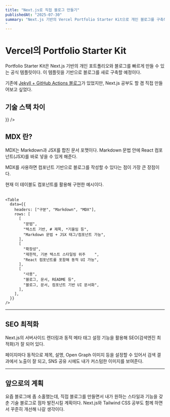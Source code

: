 ```yaml
---
title: "Next.js로 직접 블로그 만들기"
publishedAt: "2025-07-30"
summary: "Next.js 기반의 Vercel Portfolio Starter Kit으로 개인 블로그를 구축해보자.
"
---
```


# Vercel의 Portfolio Starter Kit

Portfolio Starter Kit은 Next.js 기반의 개인 포트폴리오와 블로그를 빠르게 만들 수 있는 공식 템플릿이다.
이 템플릿을 기반으로 블로그를 새로 구축할 예정이다.

기존에 [Jekyll + GitHub Actions 블로그](https://jyundev.github.io/)가 있었지만, Next.js 공부도 할 겸 직접 만들어보고 싶었다.

## 기술 스택 차이

<Table
  data={{
    headers: ["구분", "Jekyll + GitHub Actions", "Vercel Portfolio Starter Kit (Next.js)"],
    rows: [
      ["정적 생성기", "Ruby 기반 Jekyll", "React 기반 Next.js + MDX"],
      ["템플릿 언어", "Liquid 템플릿", "React 컴포넌트, JSX, MDX"],
      ["스타일링", "보통 SASS/SCSS, CSS", "Tailwind CSS"],
      ["스크립트", "제한적 (JS 직접 삽입 가능)", "완전한 React 및 JavaScript/TypeScript 지원"],
    ],

}}
/>

## MDX 란?

MDX는 Markdown과 JSX를 합친 문서 포맷이다. Markdown 문법 안에 React 컴포넌트(JSX)를 바로 넣을 수 있게 해준다.

MDX를 사용하면 컴포넌트 기반으로 블로그를 작성할 수 있다는 점이 가장 큰 장점이다.

현재 이 테이블도 컴포넌트를 활용해 구현한 예시이다.

<Table
  data={{
    headers: ["구분", "Markdown", "MDX"],
    rows: [
      [
        "문법",
        "텍스트 기반, # 제목, *기울임 등",
        "Markdown 문법 + JSX 태그/컴포넌트 가능",
      ],
      [
        "확장성",
        "제한적, 기본 텍스트 스타일링 위주	",
        "React 컴포넌트를 포함해 동적 UI 가능",
      ],
      [
        "사용",
        "블로그, 문서, README 등",
        "블로그, 문서, 컴포넌트 기반 UI 문서화",
      ],
    ],
  }}
/>

<p> </p>

```React
<Table
  data={{
    headers: ["구분", "Markdown", "MDX"],
    rows: [
      [
        "문법",
        "텍스트 기반, # 제목, *기울임 등",
        "Markdown 문법 + JSX 태그/컴포넌트 가능",
      ],
      [
        "확장성",
        "제한적, 기본 텍스트 스타일링 위주	",
        "React 컴포넌트를 포함해 동적 UI 가능",
      ],
      [
        "사용",
        "블로그, 문서, README 등",
        "블로그, 문서, 컴포넌트 기반 UI 문서화",
      ],
    ],
  }}
/>
```

---

## SEO 최적화

Next.js의 서버사이드 렌더링과 동적 메타 태그 설정 기능을 활용해 SEO(검색엔진 최적화)가 잘 되어 있다.

페이지마다 동적으로 제목, 설명, Open Graph 이미지 등을 설정할 수 있어서 검색 결과에서 노출이 잘 되고, SNS 공유 시에도 내가 커스텀한 이미지를 보여준다.

<ImageWithCaption src="/images/go.png" alt="open graph" />

---

## 앞으로의 계획

요즘 블로그에 좀 소홀했는데, 직접 블로그를 만들면서 내가 원하는 스타일과 기능을 갖춘 기술 블로그로 점차 발전시킬 계획이다.
Next.js와 Tailwind CSS 공부도 함께 하면서 꾸준히 개선해 나갈 생각이다.
